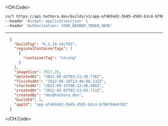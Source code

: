 
<CH.Code>
```bash Example Request
curl https://api.hathora.dev/builds/v1/app-af469a92-5b45-4565-b3c4-b79878de67d2/info/1 \
--header 'Accept: application/json' \
--header 'Authorization: YOUR_BEARER_TOKEN_HERE'
```
---

```json Example Response
  {
    "buildTag": "0.1.14-14c793",
    "regionalContainerTags": [
      {
        "containerTag": "string"
      }
    ],
    "imageSize": 7917.25,
    "deletedAt": "2022-08-03T03:21:30.736Z",
    "finishedAt": "2022-06-10T13:48:00.232Z",
    "startedAt": "2022-09-15T00:12:40.088Z",
    "createdAt": "2022-03-07T02:23:03.711Z",
    "createdBy": "dev@hathora.dev",
    "buildId": 1,
    "appId": "app-af469a92-5b45-4565-b3c4-b79878de67d2"
  }
```
</CH.Code>
